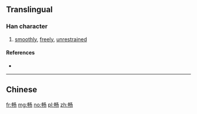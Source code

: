 {{also|暢}}
==Translingual==

===Han character===
{{Han char|rn=102|rad=田|as=03|sn=8|four=|canj=中中弓尸竹 (LLNSH)}}

# [[smoothly]], [[freely]], [[unrestrained]]

====References====
* {{Han ref|kx=0760.031|hdz=42531.030|uh=7545|ud=30021}}

----

==Chinese==
{{zh-see|暢}}

[[fr:畅]]
[[mg:畅]]
[[no:畅]]
[[pl:畅]]
[[zh:畅]]